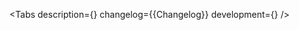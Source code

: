 

<Meta of={Stories} />

<ComponentHeader
    name='Gap'
    version={packageJson.version}
    children='Используется для создания отступов между блоками.'
/>

<Tabs
    description={<Description />}
    changelog={<Markdown>{Changelog}</Markdown>}
    development={<Development />}
/>
